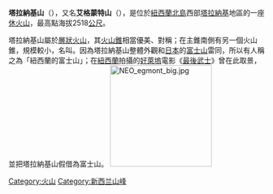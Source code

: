 {{noteTA
|G1=Country
|G2=Unit
}}
{{Infobox Mountain
| 名稱 = 塔拉納基山
| 照片 = Mt_Taranaki.JPG
| 照片說明 = 塔拉納基山
| 海拔 = 2,518[[公尺|公尺]]
| 位置 = {{NZL}}[[北島|北島]]
| 山脈 =
| 相對高度 =
| 座標 = {{coord|39|18|0|S|174|4|0|E|type:mountain_region:NZ}}
| 地形圖 =
| 類別 = [[層狀火山|層狀火山]]
| 年齡 =
| 最近噴發 =
| 首次登頂 =
| 攀登路線 =
| pushpin_map = New Zealand
| pushpin_map_caption = 塔拉納基山的位置
| latd=39 |latm=17 |lats=47 |latNS=S
| longd=174 |longm=3 |longs=53 |longEW=E
}}

'''塔拉納基山'''（{{lang-en|Mt. Taranaki}}），又名'''艾格蒙特山'''（{{lang-en|Mt. Egmont}}），是位於[[紐西蘭|紐西蘭]][[北島|北島]]西部[[塔拉納基|塔拉納基]]地區的一座[[休火山|休火山]]，最高點海拔2518[[公尺|公尺]]。

塔拉納基山屬於[[層狀火山|層狀火山]]，其[[火山錐|火山錐]]相當優美、對稱；在主錐南側有另一個火山錐，規模較小，名叫{{lang|en|Fantham's Peak}}。因為塔拉納基山整體外觀和[[日本|日本]]的[[富士山|富士山]]雷同，所以有人稱之為「紐西蘭的富士山」；在[[紐西蘭|紐西蘭]]拍攝的[[好萊塢|好萊塢]]電影《[[最後武士|最後武士]]》曾在此取景，並把塔拉納基山假借為富士山。
[[File:NEO_egmont_big.jpg|200px]]

{{Commonscat|Mount Taranaki}}

[[Category:火山|Category:火山]]
[[Category:新西兰山峰|Category:新西兰山峰]]